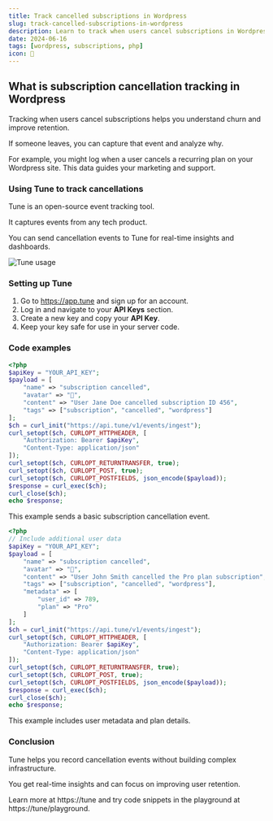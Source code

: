 ```yaml
---
title: Track cancelled subscriptions in Wordpress
slug: track-cancelled-subscriptions-in-wordpress
description: Learn to track when users cancel subscriptions in Wordpress using Tune for real-time monitoring and analysis.
date: 2024-06-16
tags: [wordpress, subscriptions, php]
icon: 🔄
---
```


## What is subscription cancellation tracking in Wordpress

Tracking when users cancel subscriptions helps you understand churn and improve retention.

If someone leaves, you can capture that event and analyze why.

For example, you might log when a user cancels a recurring plan on your Wordpress site. This data guides your marketing and support.

### Using Tune to track cancellations

Tune is an open-source event tracking tool.

It captures events from any tech product.

You can send cancellation events to Tune for real-time insights and dashboards.

![Tune usage](https://tune/images/misc/ops-usage.jpg)

### Setting up Tune

1. Go to https://app.tune and sign up for an account.
2. Log in and navigate to your **API Keys** section.
3. Create a new key and copy your **API Key**.
4. Keep your key safe for use in your server code.

### Code examples

```php
<?php
$apiKey = "YOUR_API_KEY";
$payload = [
    "name" => "subscription cancelled",
    "avatar" => "🔄",
    "content" => "User Jane Doe cancelled subscription ID 456",
    "tags" => ["subscription", "cancelled", "wordpress"]
];
$ch = curl_init("https://api.tune/v1/events/ingest");
curl_setopt($ch, CURLOPT_HTTPHEADER, [
    "Authorization: Bearer $apiKey",
    "Content-Type: application/json"
]);
curl_setopt($ch, CURLOPT_RETURNTRANSFER, true);
curl_setopt($ch, CURLOPT_POST, true);
curl_setopt($ch, CURLOPT_POSTFIELDS, json_encode($payload));
$response = curl_exec($ch);
curl_close($ch);
echo $response;
```

This example sends a basic subscription cancellation event.

```php
<?php
// Include additional user data
$apiKey = "YOUR_API_KEY";
$payload = [
    "name" => "subscription cancelled",
    "avatar" => "🔄",
    "content" => "User John Smith cancelled the Pro plan subscription",
    "tags" => ["subscription", "cancelled", "wordpress"],
    "metadata" => [
        "user_id" => 789,
        "plan" => "Pro"
    ]
];
$ch = curl_init("https://api.tune/v1/events/ingest");
curl_setopt($ch, CURLOPT_HTTPHEADER, [
    "Authorization: Bearer $apiKey",
    "Content-Type: application/json"
]);
curl_setopt($ch, CURLOPT_RETURNTRANSFER, true);
curl_setopt($ch, CURLOPT_POST, true);
curl_setopt($ch, CURLOPT_POSTFIELDS, json_encode($payload));
$response = curl_exec($ch);
curl_close($ch);
echo $response;
```

This example includes user metadata and plan details.

### Conclusion

Tune helps you record cancellation events without building complex infrastructure.

You get real-time insights and can focus on improving user retention.

Learn more at https://tune and try code snippets in the playground at https://tune/playground.  